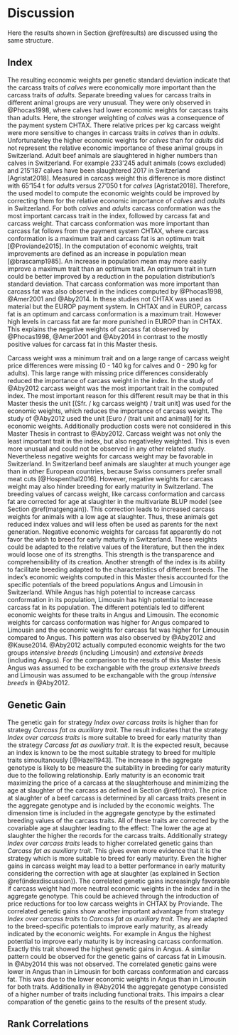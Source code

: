 # Discussion {#discussion}

Here the results shown in Section \@ref(results) are discussed using the same structure.


## Index {#indexdiscussion}

The resulting economic weights per genetic standard deviation indicate that the carcass traits of *calves* were economically more important than the carcass traits of *adults*.
Separate breeding values for carcass traits in different animal groups are very unusual.
They were only observed in @Phocas1998, where calves had lower economic weights for carcass traits than adults.
Here, the stronger weighting of *calves* was a consequence of the payment system CHTAX.
There relative prices per kg carcass weight were more sensitive to changes in carcass traits in *calves* than in *adults*.
Unfortunateley the higher economic weights for *calves* than for *adults* did not represent the relative economic importance of these animal groups in Switzerland.
Adult beef animals are slaughtered in higher numbers than calves in Switzerland.
For example 233'245 adult animals (cows excluded) and 215'187 calves have been slaughtered 2017 in Switzerland [Agristat2018].
Measured in carcass weight this difference is more distinct with 65'154 t for *adults* versus 27'050 t for *calves* [Agristat2018].
Therefore, the used model to compute the economic weights could be improved by correcting them for the relative economic importance of *calves* and *adults* in Switzerland.
For both *calves* and *adults* carcass conformation was the most important carcass trait in the index, followed by carcass fat and carcass weight.
That carcass conformation was more important than carcass fat follows from the payment system CHTAX, where carcass conformation is a maximum trait and carcass fat is an optimum trait [@Proviande2015].
In the computation of economic weights, trait improvements are defined as an increase in population mean [@brascamp1985].
An increase in population mean may more easily improve a maximum trait than an optimum trait.
An optimum trait in turn could be better improved by a reduction in the population distribution's standard deviation.
That carcass conformation was more important than carcass fat was also observed in the indices computed by @Phocas1998, @Amer2001 and @Aby2014.
In these studies not CHTAX was used as material but the EUROP payment system.
In CHTAX and in EUROP, carcass fat is an optimum and carcass conformation is a maximum trait.
However high levels in carcass fat are far more punished in EUROP than in CHTAX.
This explains the negative weights of carcass fat observed by @Phocas1998, @Amer2001 and @Aby2014 in contrast to the mostly positive values for carcass fat in this Master thesis.

Carcass weight was a minimum trait and on a large range of carcass weight price differences were missing (0 - 140 kg for calves and 0 - 290 kg for adults).
This large range with missing price differences considerably reduced the importance of carcass weight in the index.
In the study of @Aby2012 carcass weight was the most important trait in the computed index.
The most important reason for this different result may be that in this Master thesis the unit [(Sfr. / kg carcass weight) / trait unit] was used for the economic weights, which reduces the importance of carcass weight.
The study of @Aby2012 used the unit [Euro / (trait unit and animal)] for its economic weights.
Additionally production costs were not considered in this Master Thesis in contrast to @Aby2012.
Carcass weight was not only the least important trait in the index, but also negativeley weighted.
This is even more unusual and could not be observed in any other related study.
Nevertheless negative weights for carcass weight may be favorable in Switzerland.
In Switzerland beef animals are slaughter at much younger age than in other European countries, because Swiss consumers prefer small meat cuts [@Hospenthal2016].
However, negative weights for carcass weight may also hinder breeding for early maturity in Switzerland.
The breeding values of carcass weight, like carcass conformation and carcass fat are corrected for age at slaughter in the multivariate BLUP model (see Section \@ref(matgengain)).
This correction leads to increased carcass weights for animals with a low age at slaughter.
Thus, these animals get reduced index values and will less often be used as parents for the next generation.
Negative economic weights for carcass fat apparently do not favor the wish to breed for early maturity in Switzerland.
These weights could be adapted to the relative values of the literature, but then the index would loose one of its strengths.
This strength is the transparence and comprehensibility of its creation.
Another strength of the index is its ability to facilitate breeding adapted to the characteristics of different breeds.
The index's economic weights computed in this Master thesis accounted for the specific potentials of the breed populations Angus and Limousin in Switzerland.
While Angus has high potential to increase carcass conformation in its population, Limousin has high potential to increase carcass fat in its population.
The different potentials led to different economic weights for these traits in Angus and Limousin.
The economic weights for carcass conformation was higher for Angus compared to Limousin and the economic weights for carcass fat was higher for Limousin compared to Angus.
This pattern was also observed by @Aby2012 and @Kause2014.
@Aby2012 actually computed economic weights for the two groups *intensive breeds* (including Limousin) and *extensive breeds* (including Angus).
For the comparison to the results of this Master thesis Angus was assumed to be exchangable with the group *extensive breeds* and Limousin was assumed to be exchangable with the group *intensive breeds* in @Aby2012.

## Genetic Gain {#gengaindiscussion}

The genetic gain for strategy *Index over carcass traits* is higher than for strategy *Carcass fat as auxiliary trait*.
The result indicates that the strategy *Index over carcass traits* is more suitable to breed for early maturity than the strategy *Carcass fat as auxiliary trait*.
It is the expected result, because an index is known to be the most suitable strategy to breed for multiple traits simoultanously [@Hazel1943].
The increase in the aggregate genotype is likely to be measure the suitability in breeding for early maturity due to the following relationship.
Early maturity is an economic trait maximizing the price of a carcass at the slaughterhouse and minimizing the age at slaughter of the carcass as defined in Section \@ref(intro).
The price at slaughter of a beef carcass is determined by all carcass traits present in the aggregate genotype and is included by the economic weights.
The dimension time is included in the aggregate genotype by the estimated breeding values of the carcass traits.
All of these traits are corrected by the covariable age at slaughter leading to the effect: The lower the age at slaughter the higher the records for the carcass traits.
Additionally strategy *Index over carcass traits* leads to higher correlated genetic gains than *Carcass fat as auxiliary trait*.
This gives even more evidence that it is the strategy which is more suitable to breed for early maturity.
Even the higher gains in carcass weight may lead to a better performance in early maturity considering the correction with age at slaughter (as explained in Section \@ref(indexdiscussion)).
The correlated genetic gains increasingly favorable if carcass weight had more neutral economic weights in the index and in the aggregate genotype.
This could be achieved through the introduction of price reductions for too low carcass weights in CHTAX by Proviande.
The correlated genetic gains show another important advantage from strategy *Index over carcass traits* to *Carcass fat as auxiliary trait*.
They are adapted to the breed-specific potentials to improve early maturity, as already indicated by the economic weights.
For example in Angus the highest potential to improve early maturity is by increasing carcass conformation.
Exactly this trait showed the highest genetic gains in Angus.
A similar pattern could be observed for the genetic gains of carcass fat in Limousin.
In @Aby2014 this was not observed.
The correlated genetic gains were lower in Angus than in Limousin for both carcass conformation and carcass fat.
This was due to the lower economic weights in Angus than in Limousin for both traits.
Additionally in @Aby2014 the aggregate genotype consisted of a higher number of traits including functional traits.
This impairs a clear comparation of the genetic gains to the results of the present study.



















## Rank Correlations {#rankcordiscussion}



